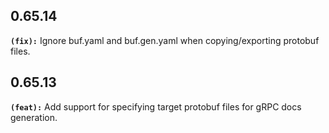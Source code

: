 ## 0.65.14
**`(fix):`** Ignore buf.yaml and buf.gen.yaml when copying/exporting protobuf files.


## 0.65.13
**`(feat):`** Add support for specifying target protobuf files for gRPC docs generation.


